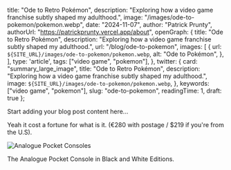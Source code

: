 
  title: "Ode to Retro Pokémon",
  description: "Exploring how a video game franchise subtly shaped my adulthood.",
  image: "/images/ode-to-pokemon/pokemon.webp",
  date: "2024-11-07",
  author: "Patrick Prunty",
  authorUrl: "https://patrickprunty.vercel.app/about",
  openGraph: {
    title: "Ode to Retro Pokémon",
    description: "Exploring how a video game franchise subtly shaped my adulthood.",
    url: "/blog/ode-to-pokemon",
    images: [
      {
        url: `${SITE_URL}/images/ode-to-pokemon/pokemon.webp`,
        alt: "Ode to Pokémon",
      },
    ],
    type: 'article',
    tags: ["video game", "pokemon"],
  },
  twitter: {
    card: "summary_large_image",
    title: "Ode to Retro Pokémon",
    description: "Exploring how a video game franchise subtly shaped my adulthood.",
    image: `${SITE_URL}/images/ode-to-pokemon/pokemon.webp`,
  },
  keywords: ["video game", "pokemon"],
  slug: "ode-to-pokemon",
  readingTime: 1,
  draft: true
};

Start adding your blog post content here...


Yeah it cost a fortune for what is it. (€280 with postage / $219 if you're from the U.S).

![Analogue Pocket Consoles](/images/ode-to-pokemon/analogue.webp)
<Caption>The Analogue Pocket Console in Black and White Editions.</Caption>